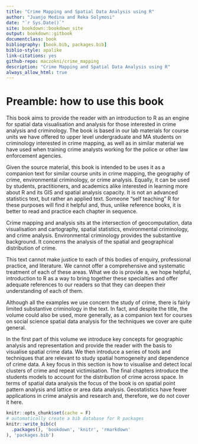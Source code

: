 ```yaml
--- 
title: "Crime Mapping and Spatial Data Analysis using R"
author: "Juanjo Medina and Reka Solymosi"
date: "`r Sys.Date()`"
site: bookdown::bookdown_site
output: bookdown::gitbook
documentclass: book
bibliography: [book.bib, packages.bib]
biblio-style: apalike
link-citations: yes
github-repo: maczokni/crime_mapping
description: "Crime Mapping and Spatial Data Analysis using R"
always_allow_html: true
---
```

# Preamble: how to use this book  {-}

This book aims to provide the reader with an introduction to R as an engine for spatial data visualisation and analysis for those interested in crime analysis and criminology. The book is based in our lab materials for course units we have offered to upper level undergraduate and MA students on criminology interested in crime mapping, as well as in similar material we have used when training crime analysts working for the police or other law enforcement agencies. 

Given the source material, this book is intended to be uses it as a companion text for similar course units in crime mapping, the geography of crime, environmental criminology, or crime analysis. Equally, it can be used by students, practitioners, and academics alike interested in learning more about R and its GIS and spatial analysis capacity. It is not an advanced statistics text, but rather an applied text. Someone "self teaching" R for these purposes will find it helpful and, thus, unlike reference books, it is better to read and practice each chapter in sequence.

Crime mapping and analysis sits at the intersection of geocomputation, data visualisation and cartography, spatial statistics, environmental criminology, and crime analysis. Environmental criminology provides the substantive background. It concerns the analysis of the spatial and geographical distribution of crime.  

This text cannot make justice to each of this bodies of enquiry, professional practice, and literature. We cannot offer a comprehensive and systematic treatment of each of these areas. What we do is provide a, we hope helpful, introduction to R as a way to bring together these specialties and offer adequate references to our readers so that they can deepen their understanding of each of them. 

Although all the examples we use concern the study of crime, there is fairly limited substantive criminology in the text. In fact, and despite the title, the volume could also be used, more generally, as a companion text for courses on social science spatial data analysis for the techniques we cover are quite general.

In the first part of this volume we introduce key concepts for geographic analysis and representation and provide the reader with the basis to visualise spatial crime data. We then introduce a series of tools and techniques that are relevant to study spatial homogeneity and dependence of crime data. A key focus in this section is how to visualise and detect local clusters of crime and repeat victimisation. The final chapters introduce the students models to account for the distribution of crime across space. In terms of spatial data analysis the focus of the book is on spatial point pattern analysis and lattice or area data analysis. Geostatistics have fewer applications in crime analysis and research and, therefore, we do not cover it here.



```r
knitr::opts_chunk$set(cache = F)
# automatically create a bib database for R packages
knitr::write_bib(c(
  .packages(), 'bookdown', 'knitr', 'rmarkdown'
), 'packages.bib')
```

